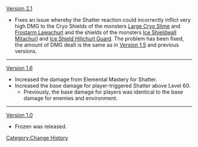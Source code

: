 [[Version 2.1]]
* Fixes an issue whereby the Shatter reaction could incorrectly inflict very high DMG to the Cryo Shields of the monsters [[Large Cryo Slime]] and [[Frostarm Lawachurl]] and the shields of the monsters [[Ice Shieldwall Mitachurl]] and [[Ice Shield Hilichurl Guard]]. The problem has been fixed, the amount of DMG dealt is the same as in [[Version 1.5]] and previous versions.
----
[[Version 1.6]]
*Increased the damage from Elemental Mastery for Shatter.
*Increased the base damage for player-triggered Shatter above Level 60.
** Previously, the base damage for players was identical to the base damage for enemies and environment.
----
[[Version 1.0]]
*Frozen was released.
<noinclude>[[Category:Change History]]</noinclude>